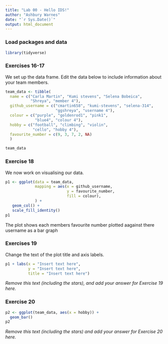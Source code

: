 ```yaml
---
title: "Lab 00 - Hello IDS!"
author: "Ashbury Warnes"
date: "`r Sys.Date()`"
output: html_document
---
```


### Load packages and data

```r
library(tidyverse) 
```

### Exercises 16-17

We set up the data frame. Edit the data below to include information about your team members.

```r
team_data <- tibble(
  name = c("Carla Martin", "Kumi stevens", "Selena Bobeica", 
           "Shreya", "member 4"),
  github_username = c("cmartin658", "kumi-stevens", "selena-314", 
                      "ggshreya", "username 4"), 
  colour = c("purple", "goldenrod1", "pink1", 
             "blue4", "colour 4"),
  hobby = c("football", "climbing", "violin", 
            "cello", "hobby 4"),
  favourite_number = c(9, 3, 7, 2, NA)
  )

team_data
```

### Exercise 18

We now work on visualising our data. 

```r
p1 <- ggplot(data = team_data, 
             mapping = aes(x = github_username, 
                           y = favourite_number,
                           fill = colour), 
             ) +
   geom_col() +
   scale_fill_identity()
p1
```


The plot shows each members favourite number plotted aagainst there username as a bar graph

### Exercises 19

Change the text of the plot title and axis labels.

```r
p1 + labs(x = "Insert text here", 
          y = "Insert text here",
          title = "Insert text here")
```

*Remove this text (including the stars), and add your answer for Exercise 19 here.*

### Exercise 20

```r
p2 <- ggplot(team_data, aes(x = hobby)) +
  geom_bar()
p2
```

*Remove this text (including the stars) and add your answer for Exercise 20 here.*
